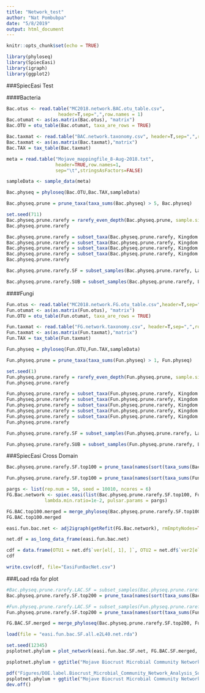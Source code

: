 ```yaml
---
title: "Network_test"
author: "Nat Pombubpa"
date: "5/8/2019"
output: html_document
---
```


```r
knitr::opts_chunk$set(echo = TRUE)
```

```r
library(phyloseq)
library(SpiecEasi)
library(igraph)
library(ggplot2)
```

###SpiecEasi Test

####Bacteria
```r
Bac.otus <- read.table("MC2018.network.BAC.otu_table.csv",
                   header=T,sep=",",row.names = 1)
Bac.otumat <- as(as.matrix(Bac.otus), "matrix")
Bac.OTU = otu_table(Bac.otumat, taxa_are_rows = TRUE)
```

```r
Bac.taxmat <- read.table("BAC.network.taxonomy.csv", header=T,sep=",",row.names=1)
Bac.taxmat <- as(as.matrix(Bac.taxmat),"matrix")
Bac.TAX = tax_table(Bac.taxmat)
```

```r
meta = read.table("Mojave_mappingfile_8-Aug-2018.txt",
                  header=TRUE,row.names=1,
                  sep="\t",stringsAsFactors=FALSE)
```

```r
sampleData <- sample_data(meta)
```

```r
Bac.physeq = phyloseq(Bac.OTU,Bac.TAX,sampleData)
```

```r
Bac.physeq.prune = prune_taxa(taxa_sums(Bac.physeq) > 5, Bac.physeq)
```

```r
set.seed(711)
Bac.physeq.prune.rarefy = rarefy_even_depth(Bac.physeq.prune, sample.size = 37435, replace = FALSE, trimOTUs = TRUE)
Bac.physeq.prune.rarefy
```

```r
Bac.physeq.prune.rarefy = subset_taxa(Bac.physeq.prune.rarefy, Kingdom != "Rhizaria")
Bac.physeq.prune.rarefy = subset_taxa(Bac.physeq.prune.rarefy, Kingdom != "Chromista")
Bac.physeq.prune.rarefy = subset_taxa(Bac.physeq.prune.rarefy, Kingdom != "Unassigned")
Bac.physeq.prune.rarefy = subset_taxa(Bac.physeq.prune.rarefy, Kingdom != "D_0__Eukaryota")
Bac.physeq.prune.rarefy
```

```r
Bac.physeq.prune.rarefy.SF = subset_samples(Bac.physeq.prune.rarefy, Layer=="Surface")
```

```r
Bac.physeq.prune.rarefy.SUB = subset_samples(Bac.physeq.prune.rarefy, Layer=="Subsurface")
```

####Fungi
```r
Fun.otus <- read.table("MC2018.network.FG.otu_table.csv",header=T,sep=",",row.names=1)
Fun.otumat <- as(as.matrix(Fun.otus), "matrix")
Fun.OTU = otu_table(Fun.otumat, taxa_are_rows = TRUE)
```

```r
Fun.taxmat <- read.table("FG.network.taxonomy.csv", header=T,sep=",",row.names=1)
Fun.taxmat <- as(as.matrix(Fun.taxmat),"matrix")
Fun.TAX = tax_table(Fun.taxmat)
```

```r
Fun.physeq = phyloseq(Fun.OTU,Fun.TAX,sampleData)
```

```r
Fun.physeq.prune = prune_taxa(taxa_sums(Fun.physeq) > 1, Fun.physeq)
```

```r
set.seed(1)
Fun.physeq.prune.rarefy = rarefy_even_depth(Fun.physeq.prune, sample.size = 6842, replace = FALSE, trimOTUs = FALSE)
Fun.physeq.prune.rarefy
```

```r
Fun.physeq.prune.rarefy = subset_taxa(Fun.physeq.prune.rarefy, Kingdom != "Rhizaria")
Fun.physeq.prune.rarefy = subset_taxa(Fun.physeq.prune.rarefy, Kingdom != "Chromista")
Fun.physeq.prune.rarefy = subset_taxa(Fun.physeq.prune.rarefy, Kingdom != "Unassigned")
Fun.physeq.prune.rarefy = subset_taxa(Fun.physeq.prune.rarefy, Kingdom != "D_0__Eukaryota")
Fun.physeq.prune.rarefy = subset_taxa(Fun.physeq.prune.rarefy, Kingdom != "NA")
Fun.physeq.prune.rarefy
```

```r
Fun.physeq.prune.rarefy.SF = subset_samples(Fun.physeq.prune.rarefy, Layer=="Surface")
```

```r
Fun.physeq.prune.rarefy.SUB = subset_samples(Fun.physeq.prune.rarefy, Layer=="Subsurface")
```



###SpiecEasi Cross Domain

```r
Bac.physeq.prune.rarefy.SF.top100 = prune_taxa(names(sort(taxa_sums(Bac.physeq.prune.rarefy.SF), TRUE))[1:38], Bac.physeq.prune.rarefy.SF)
```

```r
Fun.physeq.prune.rarefy.SF.top100 = prune_taxa(names(sort(taxa_sums(Fun.physeq.prune.rarefy.SF), TRUE))[1:38], Fun.physeq.prune.rarefy.SF)
```

```r
pargs <- list(rep.num = 50, seed = 10010, ncores = 6)
FG.Bac.network <- spiec.easi(list(Bac.physeq.prune.rarefy.SF.top100, Fun.physeq.prune.rarefy.SF.top100), method='glasso', nlambda=40,
              lambda.min.ratio=1e-2, pulsar.params = pargs)
```

```r
FG.BAC.top100.merged = merge_phyloseq(Bac.physeq.prune.rarefy.SF.top100, Fun.physeq.prune.rarefy.SF.top100)
FG.BAC.top100.merged
```

```r
easi.fun.bac.net <- adj2igraph(getRefit(FG.Bac.network), rmEmptyNodes=TRUE, vertex.attr=list(name=taxa_names(FG.BAC.top100.merged)))
```

```r
net.df = as_long_data_frame(easi.fun.bac.net)
```

```r
cdf = data.frame(OTU1 = net.df$`ver[el[, 1], ]`, OTU2 = net.df$`ver2[el[, 2], ]`, WEIGHT = as.vector(net.df$weight), stringsAsFactors = TRUE )
cdf
```


```r
write.csv(cdf, file="EasiFunBacNet.csv")
```


###Load rda for plot

```r
#Bac.physeq.prune.rarefy.LAC.SF = subset_samples(Bac.physeq.prune.rarefy, Crust_type=="LAC")
Bac.physeq.prune.rarefy.SF.top200 = prune_taxa(names(sort(taxa_sums(Bac.physeq.prune.rarefy.SF), TRUE))[1:200], Bac.physeq.prune.rarefy.SF)
```

```r
#Fun.physeq.prune.rarefy.LAC.SF = subset_samples(Fun.physeq.prune.rarefy, Crust_type=="LAC")
Fun.physeq.prune.rarefy.SF.top200 = prune_taxa(names(sort(taxa_sums(Fun.physeq.prune.rarefy.SF), TRUE))[1:200], Fun.physeq.prune.rarefy.SF)
```

```r
FG.BAC.SF.merged = merge_phyloseq(Bac.physeq.prune.rarefy.SF.top200, Fun.physeq.prune.rarefy.SF.top200)
```

```r
load(file = "easi.fun.bac.SF.all.e2L40.net.rda")
```


```r
set.seed(12345)
psplotnet.phylum = plot_network(easi.fun.bac.SF.net, FG.BAC.SF.merged, type='taxa', color="Phylum", label = "Genus" ,shape = "Kingdom", hjust = 0.5)
```


```r
psplotnet.phylum + ggtitle("Mojave Biocrust Microbial Community Network Analysis (Surface)")
```


```r
pdf("Figures/DOE.label.Biocrust_Microbial_Community_Network_Analysis_Surface_top_200.phylum.pdf", width = 15, height = 10)
psplotnet.phylum + ggtitle("Mojave Biocrust Microbial Community Network Analysis (Surface)") + theme(plot.title = element_text(hjust = 0.5))
dev.off()
```

